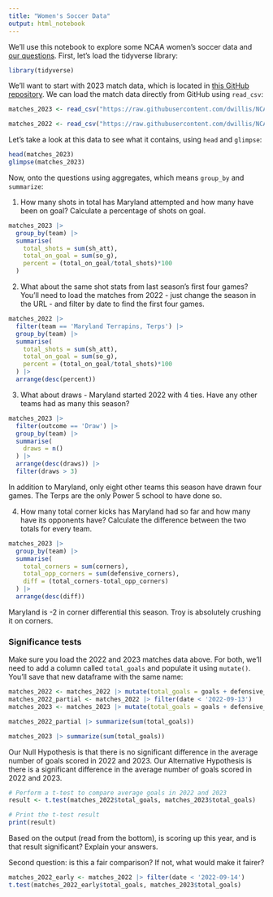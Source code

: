 ```yaml
---
title: "Women's Soccer Data"
output: html_notebook
---
```


We'll use this notebook to explore some NCAA women's soccer data and [our questions](https://docs.google.com/spreadsheets/d/1kTSrnl1URmcexIWLDMWqDnp3q-c2OS45uifnhjp10n4/edit#gid=0). First, let's load the tidyverse library:

```r
library(tidyverse)
```

We'll want to start with 2023 match data, which is located in [this GitHub repository](https://github.com/dwillis/NCAAWomensSoccerData). We can load the match data directly from GitHub using `read_csv`:


```r
matches_2023 <- read_csv("https://raw.githubusercontent.com/dwillis/NCAAWomensSoccerData/main/data/ncaa_womens_soccer_matchstats_2023.csv")

matches_2022 <- read_csv("https://raw.githubusercontent.com/dwillis/NCAAWomensSoccerData/main/data/ncaa_womens_soccer_matchstats_2022.csv")
```

Let's take a look at this data to see what it contains, using `head` and `glimpse`:

```r
head(matches_2023)
glimpse(matches_2023)
```

Now, onto the questions using aggregates, which means `group_by` and `summarize`:

1. How many shots in total has Maryland attempted and how many have been on goal? Calculate a percentage of shots on goal.

```r
matches_2023 |> 
  group_by(team) |> 
  summarise(
    total_shots = sum(sh_att), 
    total_on_goal = sum(so_g),
    percent = (total_on_goal/total_shots)*100
  )
```

2. What about the same shot stats from last season's first four games? You'll need to load the matches from 2022 - just change the season in the URL - and filter by date to find the first four games.

```r
matches_2022 |> 
  filter(team == 'Maryland Terrapins, Terps') |> 
  group_by(team) |> 
  summarise(
    total_shots = sum(sh_att), 
    total_on_goal = sum(so_g),
    percent = (total_on_goal/total_shots)*100
  ) |> 
  arrange(desc(percent))
```


3. What about draws - Maryland started 2022 with 4 ties. Have any other teams had as many this season?

```r
matches_2023 |> 
  filter(outcome == 'Draw') |> 
  group_by(team) |> 
  summarise(
    draws = n()
  ) |> 
  arrange(desc(draws)) |> 
  filter(draws > 3)
```

In addition to Maryland, only eight other teams this season have drawn four games. The Terps are the only Power 5 school to have done so.

4. How many total corner kicks has Maryland had so far and how many have its opponents have? Calculate the difference between the two totals for every team.

```r

matches_2023 |> 
  group_by(team) |> 
  summarise(
    total_corners = sum(corners), 
    total_opp_corners = sum(defensive_corners),
    diff = (total_corners-total_opp_corners)
  ) |> 
  arrange(desc(diff))
```
Maryland is -2 in corner differential this season. Troy is absolutely crushing it on corners.


### Significance tests

Make sure you load the 2022 and 2023 matches data above. For both, we'll need to add a column called `total_goals` and populate it using `mutate()`. You'll save that new dataframe with the same name:

```r
matches_2022 <- matches_2022 |> mutate(total_goals = goals + defensive_goals)
matches_2022_partial <- matches_2022 |> filter(date < '2022-09-13')
matches_2023 <- matches_2023 |> mutate(total_goals = goals + defensive_goals)

matches_2022_partial |> summarize(sum(total_goals))

matches_2023 |> summarize(sum(total_goals))

```

Our Null Hypothesis is that there is no significant difference in the average number of goals scored in 2022 and 2023. Our Alternative Hypothesis is there is a significant difference in the average number of goals scored in 2022 and 2023.

```r

# Perform a t-test to compare average goals in 2022 and 2023
result <- t.test(matches_2022$total_goals, matches_2023$total_goals)

# Print the t-test result
print(result)

```
Based on the output (read from the bottom), is scoring up this year, and is that result significant? Explain your answers.



Second question: is this a fair comparison? If not, what would make it fairer?


```r
matches_2022_early <- matches_2022 |> filter(date < '2022-09-14')
t.test(matches_2022_early$total_goals, matches_2023$total_goals)
```

